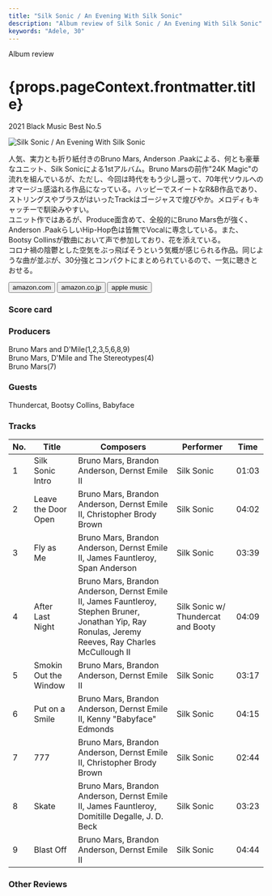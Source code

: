 ```yaml
---
title: "Silk Sonic / An Evening With Silk Sonic"
description: "Album review of Silk Sonic / An Evening With Silk Sonic"
keywords: "Adele, 30"
---
```







<p className="largeP">Album review</p>
<h1 className="h1--no--margin">{props.pageContext.frontmatter.title}</h1>
<p className="largeP">
  <Link to="/best50/2021/">2021 Black Music Best No.5</Link>
</p>

<Row  className="image-card-group">
	<Column colMd={"3"} colLg={"4"} noGutterMdLeft="">
       <ImageCard>

![Silk Sonic / An Evening With Silk Sonic](../../images/cd/silksonic1L.jpg)

</ImageCard>
	</Column>
	<Column colMd={"4"} colLg={"8"} noGutterMdLeft="">
		<p>
			人気、実力とも折り紙付きのBruno Mars, Anderson .Paakによる、何とも豪華なユニット、Silk Sonicによる1stアルバム。Bruno Marsの前作"24K Magic"の流れを組んでいるが、ただし、今回は時代をもう少し遡って、70年代ソウルへのオマージュ感溢れる作品になっている。ハッピーでスイートなR&B作品であり、ストリングスやブラスがはいったTrackはゴージャスで煌びやか。メロディもキャッチーで馴染みやすい。
			<br/>ユニット作ではあるが、Produce面含めて、全般的にBruno Mars色が強く、Anderson .PaakらしいHip-Hop色は皆無でVocalに専念している。また、Bootsy Collinsが数曲において声で参加しており、花を添えている。
			<br/>コロナ禍の陰鬱とした空気をぶっ飛ばそうという気概が感じられる作品。同じような曲が並ぶが、30分強とコンパクトにまとめられているので、一気に聴きとおせる。
		</p>
		<div>
		  <Button className="button-right-mergin"  href="https://amzn.to/3FxrbtQ" kind="primary" size="small" renderIcon={ArrowUpRight24}>
  	    amazon.com
  	  </Button>
  	  <Button className="button-right-mergin"  href="https://amzn.to/3trb12O" kind="secondary" size="small" renderIcon={ArrowUpRight24}>
  	    amazon.co.jp
  	  </Button>
			<Button className="button-right-mergin"  href="https://apple.co/3quVAoo" kind="tertiary" size="small" renderIcon={ArrowUpRight24}>
  	   	apple music
  	  </Button>
			<AdvJS2/>
		</div>
	</Column>
</Row>
<Row >
	<Column colMd={"4"} colLg={"4"} noGutterMdLeft="">
		<div>
		  <h3>Score card</h3>
			<SliderJS1 value="5" />
		  <SliderJS2 value="2" />
			<SliderJS3 value="1" />
		  <SliderJS4 value="9" />
		</div>
	</Column>
	<Column colMd={"8"} colLg={"8"} noGutterMdLeft="">
		<div>
			<h3>Producers</h3>
			<p>
				Bruno Mars and D'Mile(1,2,3,5,6,8,9)
				<br/>Bruno Mars, D'Mile and The Stereotypes(4)
				<br/>Bruno Mars(7)
			</p>
			<h3>Guests</h3>
			<p>
				Thundercat, Bootsy Collins, Babyface
			</p>
		</div>
	</Column>
</Row>

<h3>Tracks</h3>

| No. | Title                 | Composers                                                                                                                                            | Performer                          | Time  |
| --- | --------------------- | ---------------------------------------------------------------------------------------------------------------------------------------------------- | ---------------------------------- | ----- |
| 1   | Silk Sonic Intro      | Bruno Mars, Brandon Anderson, Dernst Emile II                                                                                                        | Silk Sonic                         | 01:03 |
| 2   | Leave the Door Open   | Bruno Mars, Brandon Anderson, Dernst Emile II, Christopher Brody Brown                                                                               | Silk Sonic                         | 04:02 |
| 3   | Fly as Me             | Bruno Mars, Brandon Anderson, Dernst Emile II, James Fauntleroy, Span Anderson                                                                       | Silk Sonic                         | 03:39 |
| 4   | After Last Night      | Bruno Mars, Brandon Anderson, Dernst Emile II, James Fauntleroy, Stephen Bruner, Jonathan Yip, Ray Ronulas, Jeremy Reeves, Ray Charles McCullough II | Silk Sonic w/ Thundercat and Booty | 04:09 |
| 5   | Smokin Out the Window | Bruno Mars, Brandon Anderson, Dernst Emile II                                                                                                        | Silk Sonic                         | 03:17 |
| 6   | Put on a Smile        | Bruno Mars, Brandon Anderson, Dernst Emile II, Kenny "Babyface" Edmonds                                                                              | Silk Sonic                         | 04:15 |
| 7   | 777                   | Bruno Mars, Brandon Anderson, Dernst Emile II, Christopher Brody Brown                                                                               | Silk Sonic                         | 02:44 |
| 8   | Skate                 | Bruno Mars, Brandon Anderson, Dernst Emile II, James Fauntleroy, Domitille Degalle, J. D. Beck                                                       | Silk Sonic                         | 03:23 |
| 9   | Blast Off             | Bruno Mars, Brandon Anderson, Dernst Emile II                                                                                                        | Silk Sonic                         | 04:44 |

<h3>Other Reviews</h3>

<Row>
  <Column colMd={3} colLg={3} noGutterMdLeft>
    <Review1 />
  </Column>
</Row>

<Row>
  <Column colMd={3} colLg={3} noGutterMdLeft>
    <Review11 />
  </Column>
  <Column colMd={3} colLg={3} noGutterMdLeft>
    <Review12 />
  </Column>
	<Column colMd={3} colLg={3} noGutterMdLeft>
    <Review13 />
  </Column>
</Row>

<AdvJS3 />
